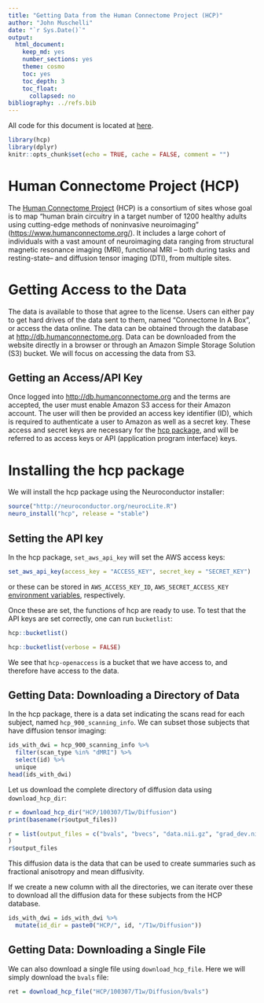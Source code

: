 ```yaml
---
title: "Getting Data from the Human Connectome Project (HCP)"
author: "John Muschelli"
date: "`r Sys.Date()`"
output:
  html_document:
    keep_md: yes
    number_sections: yes
    theme: cosmo
    toc: yes
    toc_depth: 3
    toc_float:
      collapsed: no
bibliography: ../refs.bib
---
```



All code for this document is located at [here](https://raw.githubusercontent.com/muschellij2/neuroc/master/hcp/index.R).

```r
library(hcp)
library(dplyr)
knitr::opts_chunk$set(echo = TRUE, cache = FALSE, comment = "")
```

# Human Connectome Project (HCP)
The [Human Connectome Project](https://www.humanconnectome.org/) (HCP) is a consortium of sites whose goal is to map "human brain circuitry in a target number of 1200 healthy adults using cutting-edge methods of noninvasive neuroimaging" ([https://www.humanconnectome.org/](https://www.humanconnectome.org/)).  It includes a large cohort of individuals with a vast amount of neuroimaging data ranging from structural magnetic resonance imaging (MRI), functional MRI -- both during tasks and resting-state-- and diffusion tensor imaging (DTI), from multiple sites. 

# Getting Access to the Data

The data is available to those that agree to the license.  Users can either pay to get hard drives of the data sent to them, named "Connectome In A Box", or access the data online.  The data can be obtained through the database at [http://db.humanconnectome.org](http://db.humanconnectome.org).  Data can be downloaded from the website directly in a browser or through an Amazon Simple Storage Solution (S3) bucket.  We will focus on accessing the data from S3.
 
## Getting an Access/API Key

Once logged into [http://db.humanconnectome.org](http://db.humanconnectome.org) and the terms are accepted, the user must enable Amazon S3 access for their Amazon account.  The user will then be provided an access key identifier (ID), which is required to authenticate a user to Amazon as well as a secret key.  These access and secret keys are necessary for the [hcp package](https://github.com/muschellij2/hcp), and will be referred to as access keys or API (application program interface) keys.

# Installing the hcp package

We will install the hcp package using the Neuroconductor installer:
```r
source("http://neuroconductor.org/neurocLite.R")
neuro_install("hcp", release = "stable")
```

## Setting the API key

In the hcp package, `set_aws_api_key` will set the AWS access keys:

```r
set_aws_api_key(access_key = "ACCESS_KEY", secret_key = "SECRET_KEY")
```
or these can be stored in `AWS_ACCESS_KEY_ID`, `AWS_SECRET_ACCESS_KEY` [environment variables](https://stat.ethz.ch/R-manual/R-devel/library/base/html/EnvVar.html), respectively.

Once these are set, the functions of hcp are ready to use.  To test that the API keys are set correctly, one can run `bucketlist`:

```r
hcp::bucketlist()
```

```r
hcp::bucketlist(verbose = FALSE)
```

We see that `hcp-openaccess` is a bucket that we have access to, and therefore have access to the data.


## Getting Data: Downloading a Directory of Data

In the hcp package, there is a data set indicating the scans read for each subject, named `hcp_900_scanning_info`.  We can subset those subjects that have diffusion tensor imaging:

```r
ids_with_dwi = hcp_900_scanning_info %>% 
  filter(scan_type %in% "dMRI") %>% 
  select(id) %>% 
  unique
head(ids_with_dwi)
```

Let us download the complete directory of diffusion data using `download_hcp_dir`:
```r
r = download_hcp_dir("HCP/100307/T1w/Diffusion")
print(basename(r$output_files))
```
```r
r = list(output_files = c("bvals", "bvecs", "data.nii.gz", "grad_dev.nii.gz", "nodif_brain_mask.nii.gz")
)
r$output_files
```
This diffusion data is the data that can be used to create summaries such as fractional anisotropy and mean diffusivity.  

If we create a new column with all the directories, we can iterate over these to download all the diffusion data for these subjects from the HCP database.
```r
ids_with_dwi = ids_with_dwi %>% 
  mutate(id_dir = paste0("HCP/", id, "/T1w/Diffusion"))
```

## Getting Data: Downloading a Single File
We can also download a single file using `download_hcp_file`.  Here we will simply download the `bvals` file:

```r
ret = download_hcp_file("HCP/100307/T1w/Diffusion/bvals")
```

